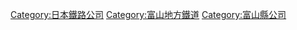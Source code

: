 {{Commonscat|Toyama Light Rail}}
{{catmore}}
{{DEFAULTSORT:Toyama Light Rail}}
[[Category:日本鐵路公司|Category:日本鐵路公司]]
[[Category:富山地方鐵道|Category:富山地方鐵道]]
[[Category:富山縣公司|Category:富山縣公司]]